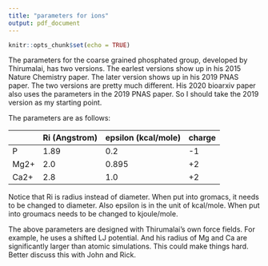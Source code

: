 ```yaml
---
title: "parameters for ions"
output: pdf_document
---
```


```r
knitr::opts_chunk$set(echo = TRUE)
```

The parameters for the coarse grained phosphated group, developed by Thirumalai, has two versions. The earlest versions show up in his 2015 Nature Chemistry paper. The later version shows up in his 2019 PNAS paper. The two versions are pretty much different. His 2020 bioarxiv paper also uses the parameters in the 2019 PNAS paper. So I should take the 2019 version as my starting point.

The parameters are as follows:

| | Ri (Angstrom)| epsilon (kcal/mole)| charge|
|---|---|---|---|
|P| 1.89          |    0.2|  -1 |
|Mg2+| 2.0 | 0.895 | +2 |
|Ca2+| 2.8 | 1.0 | +2 | 

Notice that Ri is radius instead of diameter. When put into gromacs, it needs to be changed to diameter. Also epsilon is in the unit of kcal/mole. When put into groumacs needs to be changed to kjoule/mole. 

The above parameters are designed with Thirumalai's own force fields. For example, he uses a shifted LJ potential. And his radius of Mg and Ca are significantly larger than atomic simulations. This could make things hard. Better discuss this with John and Rick. 



